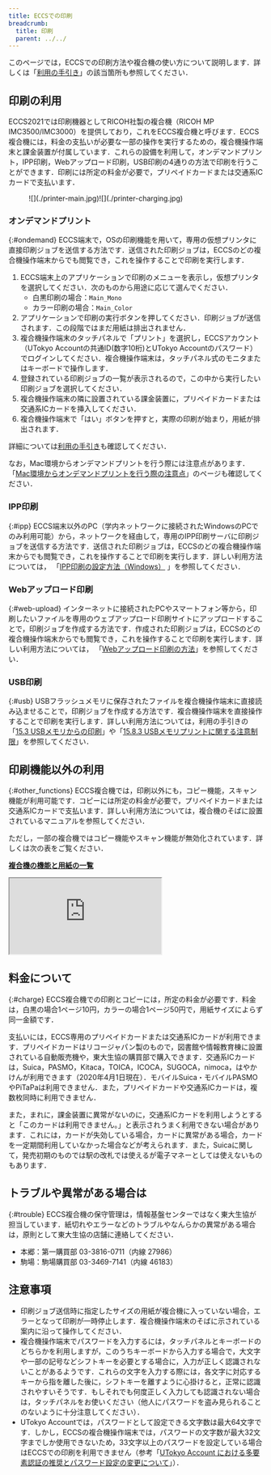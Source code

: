 ```yaml
---
title: ECCSでの印刷
breadcrumb:
  title: 印刷
  parent: ../../
---
```



<WwweccEol systemName="ECCS端末"/>

このページでは，ECCSでの印刷方法や複合機の使い方について説明します．詳しくは「[利用の手引き](https://www-old.ecc.u-tokyo.ac.jp/guide/tebiki/index.html)」の該当箇所も参照してください．

## 印刷の利用
ECCS2021では印刷機器としてRICOH社製の複合機（RICOH MP IMC3500/IMC3000）を提供しており，これをECCS複合機と呼びます．ECCS複合機には，料金の支払いが必要な一部の操作を実行するための，複合機操作端末と課金装置が付属しています．これらの設備を利用して，オンデマンドプリント，IPP印刷，Webアップロード印刷，USB印刷の4通りの方法で印刷を行うことができます．印刷には所定の料金が必要で，プリペイドカードまたは交通系ICカードで支払います．

<figure class="gallery">![](./printer-main.jpg)![](./printer-charging.jpg)</figure>

### オンデマンドプリント
{:#ondemand}
ECCS端末で，OSの印刷機能を用いて，専用の仮想プリンタに直接印刷ジョブを送信する方法です．送信された印刷ジョブは，ECCSのどの複合機操作端末からでも閲覧でき，これを操作することで印刷を実行します．

1. ECCS端末上のアプリケーションで印刷のメニューを表示し，仮想プリンタを選択してください．次のものから用途に応じて選んでください．
    - 白黒印刷の場合：`Main_Mono`
    - カラー印刷の場合：`Main_Color`
2. アプリケーションで印刷の実行ボタンを押してください．印刷ジョブが送信されます．この段階ではまだ用紙は排出されません．
3. 複合機操作端末のタッチパネルで「プリント」を選択し，ECCSアカウント（UTokyo Accountの共通ID(数字10桁)とUTokyo Accountのパスワード）でログインしてください．複合機操作端末は，タッチパネル式のモニタまたはキーボードで操作します．
4. 登録されている印刷ジョブの一覧が表示されるので，この中から実行したい印刷ジョブを選択してください．
5. 複合機操作端末の隣に設置されている課金装置に，プリペイドカードまたは交通系ICカードを挿入してください．
6. 複合機操作端末で「はい」ボタンを押すと，実際の印刷が始まり，用紙が排出されます．

詳細については[利用の手引き](https://www-old.ecc.u-tokyo.ac.jp/guide/tebiki/index.html)も確認してください．

なお，Mac環境からオンデマンドプリントを行う際には注意点があります．「[Mac環境からオンデマンドプリントを行う際の注意点](/eccs/defects/20230322-mac-ondemand-print)」のページも確認してください．

### IPP印刷
{:#ipp}
ECCS端末以外のPC（学内ネットワークに接続されたWindowsのPCでのみ利用可能）から，ネットワークを経由して，専用のIPP印刷サーバに印刷ジョブを送信する方法です．送信された印刷ジョブは，ECCSのどの複合機操作端末からでも閲覧でき，これを操作することで印刷を実行します．詳しい利用方法については， 「[IPP印刷の設定方法（Windows）](/eccs/features/printing/ipp-windows) 」を参照してください．

### Webアップロード印刷
{:#web-upload}
インターネットに接続されたPCやスマートフォン等から，印刷したいファイルを専用のウェブアップロード印刷サイトにアップロードすることで，印刷ジョブを作成する方法です．作成された印刷ジョブは，ECCSのどの複合機操作端末からでも閲覧でき，これを操作することで印刷を実行します．詳しい利用方法については， 「[Webアップロード印刷の方法](/eccs/features/printing/web-upload)」を参照してください．

### USB印刷
{:#usb}
USBフラッシュメモリに保存されたファイルを複合機操作端末に直接読み込ませることで，印刷ジョブを作成する方法です．複合機操作端末を直接操作することで印刷を実行します．詳しい利用方法については，利用の手引きの「[15.3 USBメモリからの印刷](https://docs.google.com/document/d/e/2PACX-1vSb1vy25LzCSHpHa24TrekV_-p-NLnX-228h-uKwj9yvNMXSMDeNgMHOkKFeSxmxVworR2JeawElXGM/pub)」や「[15.8.3 USBメモリプリントに関する注意制限](https://docs.google.com/document/d/e/2PACX-1vQLOrr8RXzmLtF5mpdgl4pcZtOW_RzixE09_sBuaG2l6hZp14o6sHRkyx0v_T207XIqCpomPj1aQBtm/pub)」を参照してください．

## 印刷機能以外の利用
{:#other_functions}
ECCS複合機では，印刷以外にも，コピー機能，スキャン機能が利用可能です．コピーには所定の料金が必要で，プリペイドカードまたは交通系ICカードで支払います．詳しい利用方法については，複合機のそばに設置されているマニュアルを参照してください．

ただし，一部の複合機ではコピー機能やスキャン機能が無効化されています．詳しくは次の表をご覧ください．

<b class="box center">[複合機の機能と用紙の一覧](https://docs.google.com/spreadsheets/d/e/2PACX-1vTnxRnqGnFFNBuHo9lKIVwjERhd2_rFzbISj0niq9RrfX2uPN4Su7R4Cc-Lqin6w37In9-jnjJ6iKGG/pubhtml?gid=1410453096&single=true)</b>

<div class="iframe-container" style="--aspect-ratio: 75%;">
<iframe src="https://docs.google.com/spreadsheets/d/e/2PACX-1vTnxRnqGnFFNBuHo9lKIVwjERhd2_rFzbISj0niq9RrfX2uPN4Su7R4Cc-Lqin6w37In9-jnjJ6iKGG/pubhtml?gid=1410453096&amp;single=true&amp;widget=true&amp;headers=false"></iframe>
</div>

## 料金について
{:#charge}
ECCS複合機での印刷とコピーには，所定の料金が必要です．料金は，白黒の場合1ページ10円，カラーの場合1ページ50円で，用紙サイズによらず同一金額です．

支払いには，ECCS専用のプリペイドカードまたは交通系ICカードが利用できます．プリペイドカードはリコージャパン製のもので，図書館や情報教育棟に設置されている自動販売機や，東大生協の購買部で購入できます．交通系ICカードは，Suica，PASMO，Kitaca，TOICA，ICOCA，SUGOCA，nimoca，はやかけんが利用できます（2020年4月1日現在）．モバイルSuica・モバイルPASMOやPiTaPaは利用できません．また，プリペイドカードや交通系ICカードは，複数枚同時に利用できません．

また，まれに，課金装置に異常がないのに，交通系ICカードを利用しようとすると「このカードは利用できません。」と表示されうまく利用できない場合があります．これには，カードが失効している場合，カードに異常がある場合，カードを一定期間利用していなかった場合などが考えられます．また，Suicaに関して，発売初期のものでは駅の改札では使えるが電子マネーとしては使えないものもあります．

## トラブルや異常がある場合は
{:#trouble}
ECCS複合機の保守管理は，情報基盤センターではなく東大生協が担当しています．紙切れやエラーなどのトラブルやなんらかの異常がある場合は，原則として東大生協の店舗に連絡してください．
- 本郷：第一購買部 03-3816-0711（内線 27986）
- 駒場：駒場購買部 03-3469-7141（内線 46183）

## 注意事項
- 印刷ジョブ送信時に指定したサイズの用紙が複合機に入っていない場合，エラーとなって印刷が一時停止します．複合機操作端末のそばに示されている案内に沿って操作してください．
- 複合機操作端末でパスワードを入力するには，タッチパネルとキーボードのどちらかを利用しますが，このうちキーボードから入力する場合で，大文字や一部の記号などシフトキーを必要とする場合に，入力が正しく認識されないことがあるようです．これらの文字を入力する際には，各文字に対応するキーから指を離した後に，シフトキーを離すように心掛けると，正常に認識されやすいそうです．もしそれでも何度正しく入力しても認識されない場合は，タッチパネルをお使いください（他人にパスワードを盗み見られることのないように十分注意してください）．
- UTokyo Accountでは，パスワードとして設定できる文字数は最大64文字です．しかし，ECCSの複合機操作端末では，パスワードの文字数が最大32文字までしか使用できないため，33文字以上のパスワードを設定している場合はECCSでの印刷を利用できません（参考「[UTokyo Account における多要素認証の推奨とパスワード設定の変更について](/notice/2023/03-utokyo_account-password)」）．
